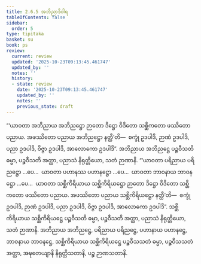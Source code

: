 ```yaml
---
title: 2.6.5 အဘိညာဒိဝါရ
tableOfContents: false
sidebar:
  order: 5
type: tipitaka
basket: su
book: ps
review:
  current: review
  updated: '2025-10-23T09:13:45.461747'
  updated_by: ''
  notes: ''
  history:
  - state: review
    date: '2025-10-23T09:13:45.461747'
    updated_by: ''
    notes: ''
    previous_state: draft
---
```



<ReviewStatus review={frontmatter.review} showDetails={true} />

<HypothesisAnnotation frontmatter={frontmatter} />

<DynamicBreadcrumb />

<Division number="34" book="ps" e="ch" v="26" p="39">

<Paragraph number="1606" book="ps">
“‘ယာဝတာ အဘိညာယ အဘိညဋ္ဌော ဉာတော ဒိဋ္ဌော ဝိဒိတော သစ္ဆိကတော ဖဿိတော ပညာယ. အဖဿိတော ပညာယ အဘိညဋ္ဌော နတ္ထီ’တိ—  စက္ခုံ ဥဒပါဒိ, ဉာဏံ ဥဒပါဒိ, ပညာ ဥဒပါဒိ, ဝိဇ္ဇာ ဥဒပါဒိ, အာလောကော ဥဒပါဒိ”. အဘိညာယ အဘိညဋ္ဌေ ပဉ္စဝီသတိ ဓမ္မာ, ပဉ္စဝီသတိ အတ္ထာ, ပညာသံ နိရုတ္တိယော, သတံ ဉာဏာနိ.
</Paragraph>

<Paragraph number="1607" book="ps">
“‘ယာဝတာ ပရိညာယ ပရိညဋ္ဌော …ပေ…  ယာဝတာ ပဟာနဿ ပဟာနဋ္ဌော …ပေ…  ယာဝတာ ဘာဝနာယ ဘာဝနဋ္ဌော …ပေ…  ယာဝတာ သစ္ဆိကိရိယာယ သစ္ဆိကိရိယဋ္ဌော ဉာတော ဒိဋ္ဌော ဝိဒိတော သစ္ဆိကတော ဖဿိတော ပညာယ. အဖဿိတော ပညာယ သစ္ဆိကိရိယဋ္ဌော နတ္ထီ’တိ—  စက္ခုံ ဥဒပါဒိ, ဉာဏံ ဥဒပါဒိ, ပညာ ဥဒပါဒိ, ဝိဇ္ဇာ ဥဒပါဒိ, အာလောကော ဥဒပါဒိ”. သစ္ဆိကိရိယာယ သစ္ဆိကိရိယဋ္ဌေ ပဉ္စဝီသတိ ဓမ္မာ, ပဉ္စဝီသတိ အတ္ထာ, ပညာသံ နိရုတ္တိယော, သတံ ဉာဏာနိ.
</Paragraph>

<Paragraph number="1608" book="ps">
အဘိညာယ အဘိညဋ္ဌေ, ပရိညာယ ပရိညဋ္ဌေ, ပဟာနာယ ပဟာနဋ္ဌေ, ဘာဝနာယ ဘာဝနဋ္ဌေ, သစ္ဆိကိရိယာယ သစ္ဆိကိရိယဋ္ဌေ ပဉ္စဝီသသတံ ဓမ္မာ, ပဉ္စဝီသသတံ အတ္ထာ, အဍ္ဎတေယျာနိ နိရုတ္တိသတာနိ, ပဉ္စ ဉာဏသတာနိ.
</Paragraph>
</Division>